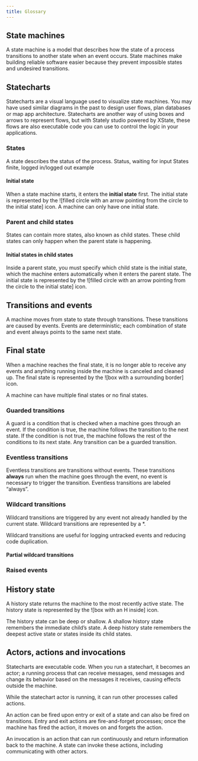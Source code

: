 ```yaml
---
title: Glossary
---
```


## State machines

A state machine is a model that describes how the state of a process transitions to another state when an event occurs. State machines make building reliable software easier because they prevent impossible states and undesired transitions.

## Statecharts

Statecharts are a visual language used to visualize state machines. You may have used similar diagrams in the past to design user flows, plan databases or map app architecture. Statecharts are another way of using boxes and arrows to represent flows, but with Stately studio powered by XState, these flows are also executable code you can use to control the logic in your applications.

### States

A state describes the status of the process. Status, waiting for input
States finite, logged in/logged out example

#### Initial state

When a state machine starts, it enters the **initial state** first. The initial state is represented by the ![filled circle with an arrow pointing from the circle to the initial state] icon. A machine can only have one initial state.

<!-- What a state might be -->

### Parent and child states

States can contain more states, also known as child states. These child states can only happen when the parent state is happening.

<!-- Why you might use parent and child states -->

#### Initial states in child states

Inside a parent state, you must specify which child state is the initial state, which the machine enters automatically when it enters the parent state. The initial state is represented by the ![filled circle with an arrow pointing from the circle to the initial state] icon.

<!-- What is a typical initial state -->

## Transitions and events

A machine moves from state to state through transitions. These transitions are caused by events. Events are deterministic; each combination of state and event always points to the same next state.

<!-- What is a typical event -->

## Final state

When a machine reaches the final state, it is no longer able to receive any events and anything running inside the machine is canceled and cleaned up. The final state is represented by the ![box with a surrounding border] icon.

A machine can have multiple final states or no final states.

<!-- What makes a typical final state, and when might you have no final states or multiple final states -->

### Guarded transitions

A guard is a condition that is checked when a machine goes through an event. If the condition is true, the machine follows the transition to the next state. If the condition is not true, the machine follows the rest of the conditions to its next state. Any transition can be a guarded transition.

<!-- What you might use a guard for -->

### Eventless transitions

Eventless transitions are transitions without events. These transitions **always** run when the machine goes through the event, no event is necessary to trigger the transition. Eventless transitions are labeled “always”.

<!-- What you might use an eventless transition for -->

### Wildcard transitions

Wildcard transitions are triggered by any event not already handled by the current state. Wildcard transitions are represented by a \*.

Wildcard transitions are useful for logging untracked events and reducing code duplication.

<!-- What you might use a wildcard transition for -->

#### Partial wildcard transitions

<!-- Will be in v5 -->

### Raised events

<!-- Will be in v5 -->

## History state

A history state returns the machine to the most recently active state. The history state is represented by the ![box with an H inside] icon.

The history state can be deep or shallow. A shallow history state remembers the immediate child’s state. A deep history state remembers the deepest active state or states inside its child states.

<!-- What you might use a shallow history state for -->

<!-- What you might use a deep history state for -->

## Actors, actions and invocations

Statecharts are executable code. When you run a statechart, it becomes an actor; a running process that can receive messages, send messages and change its behavior based on the messages it receives, causing effects outside the machine.

While the statechart actor is running, it can run other processes called actions.

An action can be fired upon entry or exit of a state and can also be fired on transitions. Entry and exit actions are fire-and-forget processes; once the machine has fired the action, it moves on and forgets the action.

<!-- What you might use an action (on a state) for -->

<!-- What you might use an action transition for -->

An invocation is an action that can run continuously and return information back to the machine. A state can invoke these actions, including communicating with other actors.
